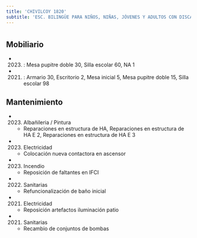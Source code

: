 ```yaml
---
title: 'CHIVILCOY 1820'
subtitle: 'ESC. BILINGÜE PARA NIÑOS, NIÑAS, JÓVENES Y ADULTOS CON DISCAPACIDAD AUDITIVA Y FORMACIÓN INTEGRAL N° 29 O MAGNASCO - ESC. INFANTIL ESPECIAL N° 27 DRA. LIDIA F. DE CORIAT - GABINETE MATERNO INFANTIL DE 18 - PI MAGNASCO'
---
```


#


## Mobiliario

*  (2023) : Mesa pupitre doble 30, Silla escolar 60, NA 1 

*  (2021) : Armario 30, Escritorio 2, Mesa inicial 5, Mesa pupitre doble 15, Silla escolar 98 





## Mantenimiento

*  (2023) Albañileria / Pintura 
    + Reparaciones en estructura de HA, Reparaciones en estructura de HA E 2, Reparaciones en estructura de HA E 3

*  (2023) Electricidad 
    + Colocación nueva contactora en ascensor

*  (2023) Incendio 
    + Reposición de faltantes en IFCI

*  (2022) Sanitarias 
    + Refuncionalización de baño inicial

*  (2021) Electricidad 
    + Reposición artefactos iluminación patio

*  (2021) Sanitarias 
    + Recambio de conjuntos de bombas



